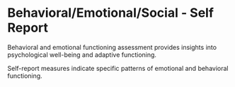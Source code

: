 # Behavioral/Emotional/Social - Self Report

Behavioral and emotional functioning assessment provides insights into psychological well-being and adaptive functioning.

Self-report measures indicate specific patterns of emotional and behavioral functioning.

